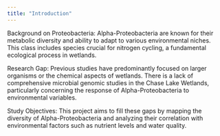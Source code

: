 ```yaml
---
title: "Introduction"
---
```


Background on Proteobacteria: Alpha-Proteobacteria are known for their metabolic diversity and ability to adapt to various environmental niches. This class includes species crucial for nitrogen cycling, a fundamental ecological process in wetlands.

Research Gap: Previous studies have predominantly focused on larger organisms or the chemical aspects of wetlands. There is a lack of comprehensive microbial genomic studies in the Chase Lake Wetlands, particularly concerning the response of Alpha-Proteobacteria to environmental variables.

Study Objectives: This project aims to fill these gaps by mapping the diversity of Alpha-Proteobacteria and analyzing their correlation with environmental factors such as nutrient levels and water quality.
